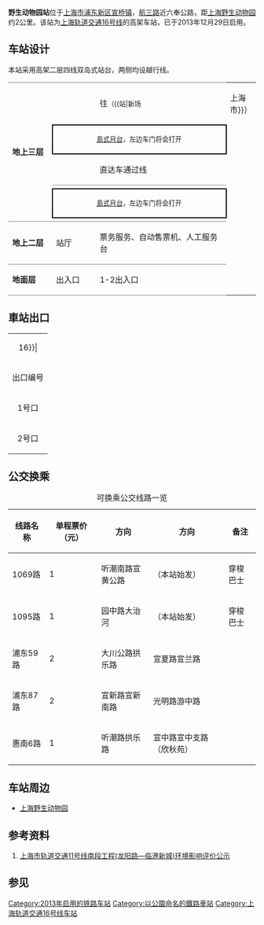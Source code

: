 {{noteTA
|G1=Railway}}
{{Infobox station
|name = 野生动物园
|eng_name = Wild Animal Park
|symbol_right =
|linecolour = {{上海地铁颜色|16|yes}}
|image = 
|caption = 
|other_name = 
|country = {{PRC}}
|borough = [[上海市|上海市]][[浦东新区|浦东新区]][[宣桥镇|宣桥镇]]
|address = [[航三路|航三路]]与[[六奉公路|六奉公路]]交叉口东侧
|coordinates = {{coord|31.05238|N|121.69481|E|type:railwaystation}}
|elevation = 
|owned = [[上海申通地铁集团|上海申通地铁集团]]
|operator = [[上海地铁|上海地铁]]
|lines = {{上海地铁线路名|16|SL}}
|distance = 
|platform = 2個[[島式月台|島式月台]]
|tracks = 4条
|bus_routes = 
|bus_stands = 
|connections = 
|structure = 地上车站
|hall = 地上站厅
|depth = 
|levels = 
|interchange = 
|exits = 2个
|architect = 
|architectural_style = 
|colour = 
|type = 
|status = 运营中
|code = 
|classification = 
|website = 
|built = 
|opened = {{Start date|2013|12|29|df=y}}
|closed = 
|former = 
|pass_year = 
|passengers = 
|pass_system = 
|pass_rank = 
|mpassengers = 
|trains = 
|station_hours = 
|hours = 
|first = 往{{上海地铁起讫站|16|L}}：6:05<br/>往{{上海地铁起讫站|16|R}}：6:18
|last = 往{{上海地铁起讫站|16|L}}：23:02<br/>往{{上海地铁起讫站|16|R}}：23:09
|adjacent = {{Adjacent stations|system=上海地铁|line=16|left=新场|right=惠南}}
|route_map = {{Routemap|inline=yes|map=
uSTRf\uSTRg~~ ~~往{{站|新场||上海市}}
uSTRc2\uABZg3\uABZg2\uSTRc3
uSTR+1\uSTR+c4\uSTR+c1\uSTR+4
uSTR+BSl\uSTR+BSr\uSTR+BSl\uSTR+BSr
uSTR+BSl\uSTR+BSr\uSTR+BSl\uSTR+BSr
uSTR2\uSTR+c3\uSTR+c2\uSTR3
uSTRc1\uABZg+4\uABZg+1\uSTRc4
uSTR+c2\uABZg3
uABZg+1\uSTR+c4
uSTRf\uSTRg~~ ~~往{{站|惠南}}
}}
}}
'''野生动物园站'''位于[[上海市|上海市]][[浦东新区|浦东新区]][[宣桥镇|宣桥镇]]，[[航三路|航三路]]近六奉公路，距[[上海野生动物园|上海野生动物园]]约2公里。该站为[[上海轨道交通16号线|上海轨道交通16号线]]的高架车站，已于2013年12月29日启用。

==车站设计==
本站采用高架二层四线双岛式站台，两侧均设越行线。
{|cellspacing=0 cellpadding=3
|style="border-bottom:solid 1px gray;border-top:solid 1px gray;" width=100 rowspan=6|'''地上三层'''
|style="border-top:solid 1px gray;" width=100|{{arrow|L}}
|style="border-top:solid 1px gray;" width=350|{{上海地铁线路名|16}}往{{站|龙阳路}}<small>（{{站|新场||上海市}}）</small>
|-
|style="border-top:solid 2px black;border-right:solid 2px black;border-left:solid 2px black;border-bottom:solid 2px black;" colspan=2|<center><small>[[島式月台|島式月台]]，左边车门将会打开</small></center>
|-
|style="border-bottom:solid 1px gray;"|{{arrow|L}}
|style="border-bottom:solid 1px gray;"|{{上海地铁线路名|16}}直达车通过线
|-
|
|{{split text|{{上海地铁线路名|16}}直达车通过线|{{arrow|R}}}}
|-
|style="border-top:solid 2px black;border-right:solid 2px black;border-left:solid 2px black;border-bottom:solid 2px black;" colspan=2|<center><small>[[島式月台|島式月台]]，左边车门将会打开</small></center>
|-
|style="border-bottom:solid 1px gray;"|
|style="border-bottom:solid 1px gray;"|{{split text|{{上海地铁线路名|16}}往{{站|滴水湖}}<small>（{{站|惠南}}）</small>|{{arrow|R}}}}
|-
|style="border-bottom:solid 1px gray;"|'''地上二层'''
|style="border-bottom:solid 1px gray;"|站厅
|style="border-bottom:solid 1px gray;"|票务服务、自动售票机、人工服务台
|-
|style="border-bottom:solid 1px gray;"|'''地面层'''
|style="border-bottom:solid 1px gray;"|出入口
|style="border-bottom:solid 1px gray;"|1-2出入口
|}

== 車站出口 ==
{| class="wikitable"
|colspan=4 align="center" bgcolor={{上海地铁颜色|16}}|
|-
! 出口编号 !! 建议前往目的地 !! 照片
|-
| 1号口 || ||
|-
| 2号口 || ||
|}

==公交换乘==
{| class="wikitable sortable"
|+ 可换乘公交线路一览
|-
! 线路名称 !! 单程票价（元） !! 方向 !! 方向 !! 备注
|-
| 1069路 || 1 || 听潮南路宣黄公路 || （本站始发）  || 穿梭巴士
|-
| 1095路 || 1 || 园中路大治河 ||  （本站始发） || 穿梭巴士
|-
| 浦东59路 || 2 || 大川公路拱乐路 || 宣夏路宣兰路 || 
|-
| 浦东87路 || 2 || 宣新路宣新南路 || 光明路游中路 || 
|-
| 惠南6路 || 1 || 听潮路拱乐路 || 宣中路宣中支路（欣秋苑） || 
|}

==车站周边==
*[[上海野生动物园|上海野生动物园]]

==参考资料==
#[http://www.envir.gov.cn/info/2008/2008515772.htm 上海市轨道交通11号线南段工程(龙阳路—临港新城)环境影响评价公示]{{Wayback|url=http://www.envir.gov.cn/info/2008/2008515772.htm |date=20090405170640 }}

== 参见 ==
<references />

{{commonscat|Wild Animal Park Station}}
{{上海轨道交通16号线车站}}

[[Category:2013年启用的铁路车站|Category:2013年启用的铁路车站]]
[[Category:以公園命名的鐵路車站|Category:以公園命名的鐵路車站]]
[[Category:上海轨道交通16号线车站|Category:上海轨道交通16号线车站]]